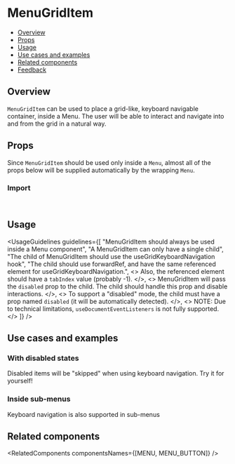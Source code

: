 
<Meta of={MenuGridItemStories} />

# MenuGridItem

- [Overview](#overview)
- [Props](#props)
- [Usage](#usage)
- [Use cases and examples](#use-cases-and-examples)
- [Related components](#related-components)
- [Feedback](#feedback)

## Overview

<code>MenuGridItem</code> can be used to place a grid-like, keyboard navigable container, inside a Menu. The user will be
able to interact and navigate into and from the grid in a natural way.

<Canvas of={MenuGridItemStories.Overview} />

## Props

Since <code>MenuGridItem</code> should be used only inside a <code>Menu</code>, almost all of the props below will be supplied automatically by the wrapping <code>Menu</code>.

### Import

```js
import { MenuGridItem } from "@vibe/core";
```

<PropsTable />

## Usage

<UsageGuidelines
  guidelines={[
    "MenuGridItem should always be used inside a Menu component",
    "A MenuGridItem can only have a single child",
    "The child of MenuGridItem should use the useGridKeyboardNavigation hook",
    "The child should use forwardRef, and have the same referenced element for useGridKeyboardNavigation.",
    <>
      Also, the referenced element should have a <code>tabIndex</code> value (probably -1).
    </>,
    <>
      MenuGridItem will pass the <code>disabled</code> prop to the child. The child should handle this prop and disable
      interactions.
    </>,
    <>
      To support a "disabled" mode, the child must have a prop named <code>disabled</code> (it will be automatically
      detected).
    </>,
    <>
      NOTE: Due to technical limitations, <code>useDocumentEventListeners</code> is not fully supported.
    </>
  ]}
/>

<TipOtherMenuItemComponents />

## Use cases and examples

### With disabled states

Disabled items will be "skipped" when using keyboard navigation. Try it for yourself!

<Canvas of={MenuGridItemStories.WithDisabledStates} />

### Inside sub-menus

Keyboard navigation is also supported in sub-menus

<Canvas of={MenuGridItemStories.InsideSubMenus} />

## Related components

<RelatedComponents componentsNames={[MENU, MENU_BUTTON]} />
